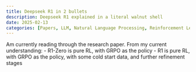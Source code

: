 ```yaml
---
title: Deepseek R1 in 2 bullets
description: Deepseek R1 explained in a literal walnut shell
date: 2025-02-13
categories: [Papers, LLM, Natural Language Processing, Reinforcement Learning, Chain-of-Thought]
---
```


Am currently reading through the research paper. From my current understanding:
- R1-Zero is pure RL, with GRPO as the policy
- R1      is pure RL, with GRPO as the policy, with some cold start data, and further refinement stages